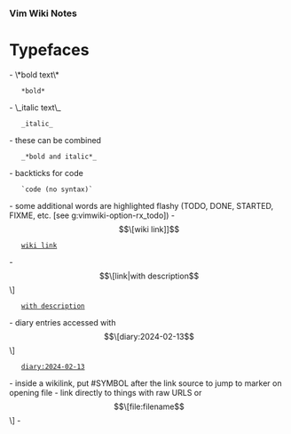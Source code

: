 === Vim Wiki Notes ===
= Typefaces =
- \*bold text\*
	*bold*
- \_italic text\_
	_italic_
- these can be combined
	_*bold and italic*_
- backticks for code 
	`code (no syntax)`
- some additional words are highlighted flashy (TODO, DONE, STARTED, FIXME, etc. [see g:vimwiki-option-rx_todo])
- \[\[wiki link]]\]
	[[wiki link]]
- \[\[link|with description\]\]
	[[vimwiki|with description]]
- diary entries accessed with \[\[diary:2024-02-13\]\]
	[[diary:2024-02-13]]
- inside a wikilink, put #SYMBOL after the link source to jump to marker on opening file 
- link directly to things with raw URLS or \[\[file:filename\]\]
- 
